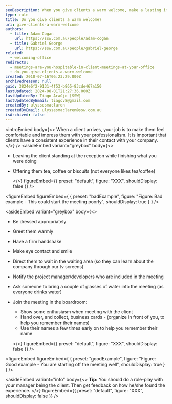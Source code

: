 ```yaml
---
seoDescription: When you give clients a warm welcome, make a lasting impression and set the tone for a successful meeting.
type: rule
title: Do you give clients a warm welcome?
uri: give-clients-a-warm-welcome
authors:
  - title: Adam Cogan
    url: https://ssw.com.au/people/adam-cogan
  - title: Gabriel George
    url: https://ssw.com.au/people/gabriel-george
related:
  - welcoming-office
redirects:
  - meetings-are-you-hospitable-in-client-meetings-at-your-office
  - do-you-give-clients-a-warm-welcome
created: 2010-07-16T06:23:29.000Z
archivedreason: null
guid: 3824e6f2-9131-4f53-b865-83cde467a150
lastUpdated: 2024-08-01T21:27:36.000Z
lastUpdatedBy: Tiago Araújo [SSW]
lastUpdatedByEmail: tiagov8@gmail.com
createdBy: ulyssesmaclaren
createdByEmail: ulyssesmaclaren@ssw.com.au
isArchived: false
---
```


<introEmbed
  body={<>
When a client arrives, your job is to make them feel comfortable and impress them with your professionalism. It is important that clients have a consistent experience in their contact with your company.
  </>}
/>
<asideEmbed
  variant="greybox"
  body={<>
    
* Leaving the client standing at the reception while finishing what you were doing
* Offering them tea, coffee or biscuits (not everyone likes tea/coffee)

  </>}
  figureEmbed={{
    preset: "default",
    figure: "XXX",
    shouldDisplay: false
  }}
/>

<figureEmbed figureEmbed={ {
  preset: "badExample",
  figure: "Figure: Bad example - This could start the meeting poorly",
  shouldDisplay: true
} } />


<asideEmbed
  variant="greybox"
  body={<>
    
* Be dressed appropriately
* Greet them warmly
* Have a firm handshake
* Make eye contact and smile
* Direct them to wait in the waiting area (so they can learn about the company through our tv screens)
* Notify the project manager/developers who are included in the meeting
* Ask someone to bring a couple of glasses of water into the meeting (as everyone drinks water)
* Join the meeting in the boardroom:
  * Show some enthusiasm when meeting with the client
  * Hand over, and collect, business cards - (organize in front of you, to help you remember their names)
  * Use their names a few times early on to help you remember their name

  </>}
  figureEmbed={{
    preset: "default",
    figure: "XXX",
    shouldDisplay: false
  }}
/>

<figureEmbed figureEmbed={ {
  preset: "goodExample",
  figure: "Figure: Good example - You are starting off the meeting well",
  shouldDisplay: true
} } />


<asideEmbed
  variant="info"
  body={<>
    **Tip:** You should do a role-play with your manager being the client. Then get feedback on how he/she found the experience.
  </>}
  figureEmbed={{
    preset: "default",
    figure: "XXX",
    shouldDisplay: false
  }}
/>

